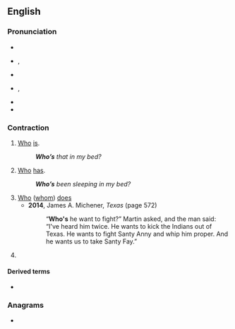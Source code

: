 {{also|whos}}
==English==

===Pronunciation===
* {{audio|en|en-us-who's.ogg|Audio (US)}}
* {{enPR|ho͞oz}}, {{IPA|en|/huːz/}}
* {{rhymes|en|uːz}}
* {{enPR|hwo͞oz}}, {{IPA|en|/ʍuːz/}}
* {{homophones|en|whose|whos}}
* {{rhymes|en|uːz}}

===Contraction===
{{en-cont}}

# [[who|Who]] [[is]].
#: '''''Who’s''' that in my bed?''
# [[who|Who]] [[has]].
#: '''''Who’s''' been sleeping in my bed?''
# [[who|Who]] ([[whom]]) [[does]]
#* '''2014''', James A. Michener, ''Texas'' (page 572)
#*: “'''Who's''' he want to fight?” Martin asked, and the man said: “I've heard him twice. He wants to kick the Indians out of Texas. He wants to fight Santy Anny and whip him proper. And he wants us to take Santy Fay.”
# {{misspelling of|en|whose}}

====Derived terms====
* {{l|en|who's who}}

{{cln|en|contractions}}

===Anagrams===
* {{anagrams|en|a=hosw|Hows|Show|how's|hows|show}}